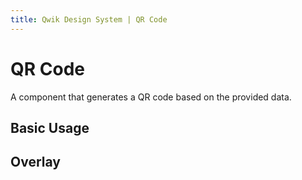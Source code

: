 ```yaml
---
title: Qwik Design System | QR Code
---
```


# QR Code

A component that generates a QR code based on the provided data.

## Basic Usage
<Showcase name="base" />

## Overlay
<Showcase name="overlay" />
